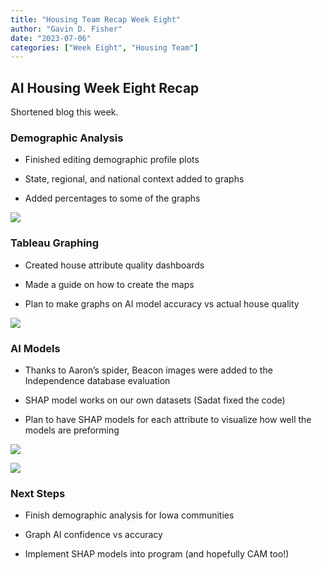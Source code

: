 ```yaml
---
title: "Housing Team Recap Week Eight"
author: "Gavin D. Fisher"
date: "2023-07-06"
categories: ["Week Eight", "Housing Team"]
---
```


## AI Housing Week Eight Recap

Shortened blog this week.

### Demographic Analysis

-   Finished editing demographic profile plots

-   State, regional, and national context added to graphs

-   Added percentages to some of the graphs

![](yr_built.png)

### Tableau Graphing

-   Created house attribute quality dashboards

-   Made a guide on how to create the maps

-   Plan to make graphs on AI model accuracy vs actual house quality

![](tableau.png)

### AI Models

-   Thanks to Aaron's spider, Beacon images were added to the Independence database evaluation

-   SHAP model works on our own datasets (Sadat fixed the code)

-   Plan to have SHAP models for each attribute to visualize how well the models are preforming

![](house_shap.png)

![](tree_shap.png)

### Next Steps

-   Finish demographic analysis for Iowa communities

-   Graph AI confidence vs accuracy

-   Implement SHAP models into program (and hopefully CAM too!)
